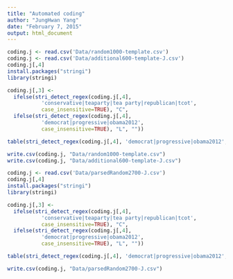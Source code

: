 ```yaml
---
title: "Automated coding"
author: "JungHwan Yang"
date: "February 7, 2015"
output: html_document
---
```


```r
coding.j <- read.csv('Data/random1000-template.csv')
coding.j <- read.csv('Data/additional600-template-J.csv')
coding.j[,4]
install.packages("stringi")
library(stringi)

coding.j[,3] <-
  ifelse(stri_detect_regex(coding.j[,4],
           'conservative|teaparty|tea party|republican|tcot',
           case_insensitive=TRUE), "C",
  ifelse(stri_detect_regex(coding.j[,4],
           'democrat|progressive|obama2012',
           case_insensitive=TRUE), "L", ""))

table(stri_detect_regex(coding.j[,4], 'democrat|progressive|obama2012', case_insensitive=TRUE))

write.csv(coding.j, "Data/random1000-template.csv")
write.csv(coding.j, "Data/additional600-template-J.csv")
```


```r
coding.j <- read.csv('Data/parsedRandom2700-J.csv')
coding.j[,4]
install.packages("stringi")
library(stringi)

coding.j[,3] <-
  ifelse(stri_detect_regex(coding.j[,4],
           'conservative|teaparty|tea party|republican|tcot',
           case_insensitive=TRUE), "C",
  ifelse(stri_detect_regex(coding.j[,4],
           'democrat|progressive|obama2012',
           case_insensitive=TRUE), "L", ""))

table(stri_detect_regex(coding.j[,4], 'democrat|progressive|obama2012', case_insensitive=TRUE))

write.csv(coding.j, "Data/parsedRandom2700-J.csv")
```
